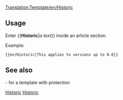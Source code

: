<noinclude>[[Translation:Template/en/Historic]]</noinclude><includeonly>{{en/Ambox| type  = content
| text  = <strong>Historic content</strong><br/>This page or section contains content that is no longer relevant for the current version of OpenTTD. Please keep it intact because it shows some of the history of this wiki as documentation.<br/>
{{{1|}}}
}}</includeonly><noinclude>

==Usage==
Enter <nowiki>{{</nowiki>'''Historic'''|''a text''<nowiki>}}</nowiki> inside an article section.

Example:
<pre>{{en/Historic|This applies to versions up to 0.6}}</pre>
{{en/Historic|This applies to versions up to 0.6}}
==See also==
{{en/S|Historical}}- for a template with protection

[[Category:en/Templates|Historic]][[Category:en/Message boxes|Historic]]</noinclude>